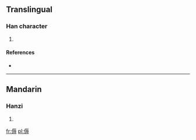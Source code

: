 ==Translingual==

===Han character===
{{Han char|rn=9|rad=人|as=10|sn=12|four=|canj=人一女戈 (OMVI)}}

# {{defn|Han|sort=人10}}

====References====
* {{Han ref|kx=0112.230|dkj=00943|dj=0240.080|hdz=10202.020|uh=5089|ud=20617}}

----

==Mandarin==

===Hanzi===
{{cmn-hanzi|pin=[[rù]] ([[ru4]])|wg=ju<sup>4</sup>}}

# {{defn|Mandarin|sort=人10}}

[[fr:傉]]
[[pl:傉]]